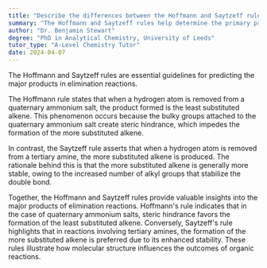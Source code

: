 ```yaml
---
title: "Describe the differences between the Hoffmann and Saytzeff rules"
summary: "The Hoffmann and Saytzeff rules help determine the primary product in elimination reactions, guiding chemists in predicting the outcome of these chemical processes."
author: "Dr. Benjamin Stewart"
degree: "PhD in Analytical Chemistry, University of Leeds"
tutor_type: "A-Level Chemistry Tutor"
date: 2024-04-07
---
```


The Hoffmann and Saytzeff rules are essential guidelines for predicting the major products in elimination reactions.

The Hoffmann rule states that when a hydrogen atom is removed from a quaternary ammonium salt, the product formed is the least substituted alkene. This phenomenon occurs because the bulky groups attached to the quaternary ammonium salt create steric hindrance, which impedes the formation of the more substituted alkene.

In contrast, the Saytzeff rule asserts that when a hydrogen atom is removed from a tertiary amine, the more substituted alkene is produced. The rationale behind this is that the more substituted alkene is generally more stable, owing to the increased number of alkyl groups that stabilize the double bond.

Together, the Hoffmann and Saytzeff rules provide valuable insights into the major products of elimination reactions. Hoffmann's rule indicates that in the case of quaternary ammonium salts, steric hindrance favors the formation of the least substituted alkene. Conversely, Saytzeff's rule highlights that in reactions involving tertiary amines, the formation of the more substituted alkene is preferred due to its enhanced stability. These rules illustrate how molecular structure influences the outcomes of organic reactions.
    